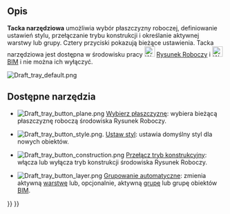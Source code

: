 <languages/>

{{Docnav/pl
|[[Draft_ShowSnapBar/pl|Pokaż pasek narzędzi przyciągania]]
|[[Draft_Scale_Widget/pl|Widżet skalowania]]
|[[Draft_Workbench/pl|środowisko pracy Rysunek Roboczy]]
|IconL=Draft_ShowSnapBar.svg
|IconR=
|IconC=Workbench_Draft.svg
}}

{{TOCright}}

<span id="Description"></span>
==Opis==

'''Tacka narzędziowa''' umożliwia wybór płaszczyzny roboczej, definiowanie ustawień stylu, przełączanie trybu konstrukcji i określanie aktywnej warstwy lub grupy. Cztery przyciski pokazują bieżące ustawienia. Tacka narzędziowa jest dostępna w środowisku pracy [[Image:Workbench_Draft.svg|24px]] [[Draft_Workbench/pl|Rysunek Roboczy]] i [[Image:Workbench_BIM.svg|24px]] [[BIM_Workbench/pl|BIM]] i nie można ich wyłączyć.

[[Image:Draft_tray_default.png]]
{{Caption|Tacka narzędziowa.}}

<span id="Available_tools"></span>
==Dostępne narzędzia==

* [[Image:Draft_tray_button_plane.png]] [[Draft_SelectPlane/pl|Wybierz płaszczyznę]]: wybiera bieżącą płaszczyznę roboczą środowiska Rysunek Roboczy.

* [[Image:Draft_tray_button_style.png]]. [[Draft_SetStyle/pl|Ustaw styl]]: ustawia domyślny styl dla nowych obiektów.

* [[Image:Draft_tray_button_construction.png]] [[Draft_ToggleConstructionMode/pl|Przełącz tryb konstrukcyjny]]: włącza lub wyłącza tryb konstrukcji środowiska Rysunek Roboczy.

* [[Image:Draft_tray_button_layer.png]] [[Draft_AutoGroup/pl|Grupowanie automatyczne]]: zmienia aktywną [[Draft_Layer/pl|warstwę]] lub, opcjonalnie, aktywną [[Std_Group/pl|grupę]] lub grupę obiektów [[BIM_Workbench/pl|BIM]].


{{Docnav/pl
|[[Draft_ShowSnapBar/pl|Pokaż pasek narzędzi przyciągania]]
|[[Draft_Scale_Widget/pl|Widżet skalowania]]
|[[Draft_Workbench/pl|środowisko pracy Rysunek Roboczy]]
|IconL=Draft_ShowSnapBar.svg
|IconR=
|IconC=Workbench_Draft.svg
}}

{{Draft Tools navi{{#translation:}}}}
{{Userdocnavi{{#translation:}}}}